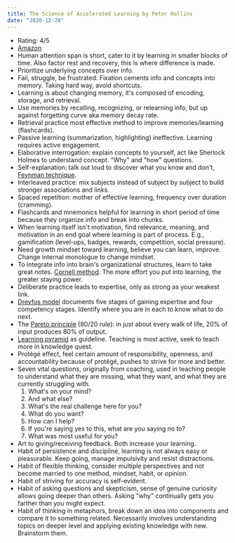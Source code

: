 ```yaml
---
title: The Science of Accelerated Learning by Peter Hollins
date: "2020-12-28"
---
```


- Rating: 4/5
- [Amazon](https://www.amazon.com/gp/product/1981329323)
- Human attention span is short, cater to it by learning in smaller blocks of time. Also factor rest and recovery, this is where difference is made.
- Prioritize underlying concepts over info.
- Fail, struggle, be frustrated. Fixation cements info and concepts into memory. Taking hard way, avoid shortcuts.
- Learning is about changing memory, it's composed of encoding, storage, and retrieval.
- Use memories by recalling, recognizing, or relearning info, but up against forgetting curve aka memory decay rate.
- Retrieval practice most effective method to improve memories/learning (flashcards).
- Passive learning (summarization, highlighting) ineffective. Learning requires active engagement.
- Elaborative interrogation: explain concepts to yourself, act like Sherlock Holmes to understand concept. "Why" and "how" questions.
- Self-explanation: talk out loud to discover what you know and don't, [Feynman technique](https://fs.blog/feynman-technique/).
- Interleaved practice: mix subjects instead of subject by subject to build stronger associations and links.
- Spaced repetition: mother of effective learning, frequency over duration (cramming).
- Flashcards and mnemonics helpful for learning in short period of time because they organize info and break into chunks.
- When learning itself isn't motivation, find relevance, meaning, and motivation in an end goal where learning is part of process. E.g., gamification (level-ups, badges, rewards, competition, social pressure).
- Need growth mindset toward learning, believe you can learn, improve. Change internal monologue to change mindset.
- To integrate info into brain's organizational structures, learn to take great notes. [Cornell method](https://en.wikipedia.org/wiki/Cornell_Notes). The more effort you put into learning, the greater staying power.
- Deliberate practice leads to expertise, only as strong as your weakest link.
- [Dreyfus model](https://en.wikipedia.org/wiki/Dreyfus_model_of_skill_acquisition) documents five stages of gaining expertise and four competency stages. Identify where you are in each to know what to do next.
- The [Pareto principle](https://en.wikipedia.org/wiki/Pareto_principle) (80/20 rule): in just about every walk of life, 20% of input produces 80% of output.
- [Learning pyramid](https://en.wikipedia.org/wiki/Learning_pyramid) as guideline. Teaching is most active, seek to teach more in knowledge quest.
- Protégé effect, feel certain amount of responsibility, openness, and accountability because of protégé, pushes to strive for more and better.
- Seven vital questions, originally from coaching, used in teaching people to understand what they are missing, what they want, and what they are currently struggling with.
  1. What's on your mind?
  1. And what else?
  1. What's the real challenge here for you?
  1. What do you want?
  1. How can I help?
  1. If you're saying yes to this, what are you saying no to?
  1. What was most useful for you?
- Art to giving/receiving feedback. Both increase your learning.
- Habit of persistence and discipline, learning is not always easy or pleasurable. Keep going, manage impulsivity and resist distractions.
- Habit of flexible thinking, consider multiple perspectives and not become married to one method, mindset, habit, or opinion.
- Habit of striving for accuracy is self-evident.
- Habit of asking questions and skepticism, sense of genuine curiosity allows going deeper than others. Asking "why" continually gets you farther than you might expect.
- Habit of thinking in metaphors, break down an idea into components and compare it to something related. Necessarily involves understanding topics on deeper level and applying existing knowledge with new. Brainstorm them.
